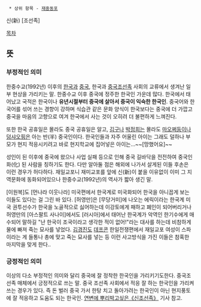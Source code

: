   * 상위 항목 - [[재중동포]]

신(新) [조선족]

[[목차]]
== 뜻 ==
=== 부정적인 의미 === 
한중수교(1992년) 이후의 [[한국]]과 [[중국]], 한국과 [[중국조선족]] 사회의 교류에서 생겨난 일부 현상을 가리키는 말. 한중수교 이후 중국에 정주한 한국인 가운데 많다. 한국에서 태어났고 국적은 한국이나 '''유년시절부터 중국에 살아서 중국이 익숙한 한국인'''. 중국어와 한국어를 섞어 쓰는 경향이 강하며 식습관 같은 문화 양식이 한국보다는 중국에 더 가깝고 중국을 마음의 고향으로 여겨 한국에서 사는 것이 오히려 더 불편하게 느껴진다.

또한 한국 공휴일은 몰라도 중국 공휴일은 알고, [[김구]]나 [[박정희]]는 몰라도 [[마오쩌둥]]이나 [[덩샤오핑]]은 아는 반(半) 중국인이다. 한국인들과 자주 어울린 아이는 그래도 덜하나 부모가 현지 적응시키려고 바로 현지학교에 집어넣은 아이는...~~[망했어요]~~

성인이 된 이후에 중국에 왔으나 사업 실패 등으로 인해 중국 길바닥을 전전하여 중국인화(化) 된 사람을 칭하기도 한다. 다만 알아둘 점은 해외에 나가서 살게된 이들 후손은 이런 경우가 허다하다. 재일교포니 재미교포를 앞에 신(新)이 붙을 이유없이 이미 그 지역문화에 동화되어있으나 한중수교(1992년)의 역사가 짧아 생긴 말.

[이원복]도 [먼나라 이웃나라] 미국편에서 한국계로 미국화되어 한국을 아니꼽게 보는 이들도 있다는 걸 그린 바 있다. [허영만]은 [무당거미]에 나오는 에릭이라는 한국계 미국 권투선수가 한국을 노골적으로 싫어하는데 이강토에게 패하고 폐인이 되어버리거나 허영만의 [아스팔트 사나이]에서도 [러시아]에서 태어난 한국계가 악역인 한기수에게 매수되어 말하길 "난 한국이 조국이라고 생각한 적이 없어!"라는 대사를 하는데 비참하게 물에 빠져 죽는 묘사를 넣었다. [[김경진]]도 [[데프콘]] 한일전쟁편에서 재일교포 여성이 스파이라는 게 들통나 총에 맞고 죽는 묘사를 넣는 등 이런 사고방식을 가진 이들은 참혹한 마지막을 맞게 한다..
=== 긍정적인 의미 ===
이상의 다소 부정적인 의미와 달리 중국에 잘 정착한 한국인을 가리키기도한다. 중국조선족 매체에서 긍정적으로 쓰는 말. 중국 조선족 사회에서 적응 잘 하는 한국인을 가리켜 쓰는 경우가 있다. 즉 돈 벌러 중국 가서 한탕 치고 돌아가려는 한국인이 아닌 현지풍토에 잘 적응하고 도움도 되는 한국인. [http://kr.chinajilin.com.cn/cxz/content/2012-11/01/content_97705.htm 연변에 뿌리박고싶은《신조선족》 ] 기사 참고.
